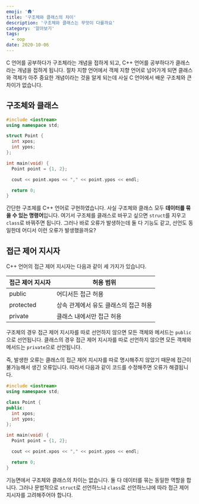 ```yaml
---
emoji: '🛖'
title: '구조체와 클래스의 차이'
description: '구조체와 클래스는 무엇이 다를까요'
category: '알아보기'
tags:
  - oop
date: 2020-10-06
---
```


C 언어를 공부하다가 구조체라는 개념을 접하게 되고, C++ 언어를 공부하다가 클래스라는 개념을 접하게 됩니다. 절차 지향 언어에서 객체 지향 언어로 넘어가게 되면 클래스와 객체가 아주 중요한 개념이라는 것을 알게 되는데 사실 C 언어에서 배운 구조체와 큰 차이가 없습니다.

## 구조체와 클래스

```cpp
#include <iostream>
using namespace std;

struct Point {
  int xpos;
  int ypos;
};

int main(void) {
  Point point = {1, 2};

  cout << point.xpos << "," << point.ypos << endl;

  return 0;
}
```

간단한 구조체를 C++ 언어로 구현하였습니다. 사실 구조체와 클래스 모두 **데이터를 묶을 수 있는 명령어**입니다. 여기서 구조체를 클래스로 바꾸고 싶으면 `struct`를 지우고 `class`로 바꿔주면 됩니다. 그러나 바로 오류가 발생하는데 둘 다 기능도 같고, 선언도 동일한데 어디서 이런 오류가 발생했을까요?

## 접근 제어 지시자

C++ 언어의 접근 제어 지시자는 다음과 같이 세 가지가 있습니다.

| 접근 제어 지시자 | 허용 범위                             |
| ---------------- | ------------------------------------- |
| public           | 어디서든 접근 허용                    |
| protected        | 상속 관계에서 유도 클래스의 접근 허용 |
| private          | 클래스 내에서만 접근 허용             |

구조체의 경우 접근 제어 지시자를 따로 선언하지 않으면 모든 객체와 메서드는 `public`으로 선언됩니다. 클래스의 경우 접근 제어 지시자를 따로 선언하지 않으면 모든 객체와 메서드는 `private`으로 선언됩니다.

즉, 발생한 오류는 클래스의 접근 제어 지시자를 따로 명시해주지 않았기 때문에 접근이 불가능해서 생긴 오류입니다. 따라서 다음과 같이 코드를 수정해주면 오류가 해결됩니다.

```cpp
#include <iostream>
using namespace std;

class Point {
public:
  int xpos;
  int ypos;
};

int main(void) {
  Point point = {1, 2};

  cout << point.xpos << "," << point.ypos << endl;

  return 0;
}
```

기능면에서 구조체와 클래스의 차이는 없습니다. 둘 다 데이터를 묶는 동일한 역할을 합니다. 그러나 문법적으로 `struct`로 선언하느냐 `class`로 선언하느냐에 따라 접근 제어 지시자를 고려해주어야 합니다.
